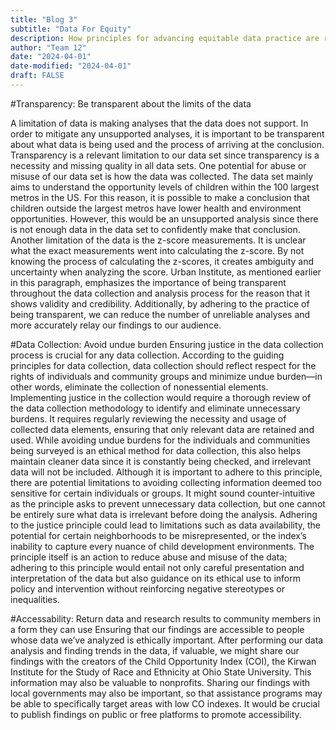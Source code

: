 ```yaml
---
title: "Blog 3"
subtitle: "Data For Equity"
description: How principles for advancing equitable data practice are relevant to our data
author: "Team 12"
date: "2024-04-01"
date-modified: "2024-04-01"
draft: FALSE
---
```

#Transparency: Be transparent about the limits of the data

A limitation of data is making analyses that the data does not support. In order to mitigate any unsupported analyses, it is important to be transparent about what data is being used and the process of arriving at the conclusion. Transparency is a relevant limitation to our data set since transparency is a necessity and missing quality in all data sets. One potential for abuse or misuse of our data set is how the data was collected. The data set mainly aims to understand the opportunity levels of children within the 100 largest metros in the US. For this reason, it is possible to make a conclusion that children outside the largest metros have lower health and environment opportunities. However, this would be an unsupported analysis since there is not enough data in the data set to confidently make that conclusion. Another limitation of the data is the z-score measurements. It is unclear what the exact measurements went into calculating the z-score. By not knowing the process of calculating the z-scores, it creates ambiguity and uncertainty when analyzing the score. Urban Institute, as mentioned earlier in this paragraph, emphasizes the importance of being transparent throughout the data collection and analysis process for the reason that it shows validity and credibility. Additionally, by adhering to the practice of being transparent, we can reduce the number of unreliable analyses and more accurately relay our findings to our audience.

#Data Collection: Avoid undue burden
Ensuring justice in the data collection process is crucial for any data collection. According to the guiding principles for data collection, data collection should reflect respect for the rights of individuals and community groups and minimize undue burden—in other words, eliminate the collection of nonessential elements. Implementing justice in the collection would require a thorough review of the data collection methodology to identify and eliminate unnecessary burdens. It requires regularly reviewing the necessity and usage of collected data elements, ensuring that only relevant data are retained and used. While avoiding undue burdens for the individuals and communities being surveyed is an ethical method for data collection, this also helps maintain cleaner data since it is constantly being checked, and irrelevant data will not be included. Although it is important to adhere to this principle, there are potential limitations to avoiding collecting information deemed too sensitive for certain individuals or groups. It might sound counter-intuitive as the principle asks to prevent unnecessary data collection, but one cannot be entirely sure what data is irrelevant before doing the analysis. Adhering to the justice principle could lead to limitations such as data availability, the potential for certain neighborhoods to be misrepresented, or the index's inability to capture every nuance of child development environments. The principle itself is an action to reduce abuse and misuse of the data; adhering to this principle would entail not only careful presentation and interpretation of the data but also guidance on its ethical use to inform policy and intervention without reinforcing negative stereotypes or inequalities.

#Accessability: Return data and research results to community members in a form they can use
Ensuring that our findings are accessible to people whose data we’ve analyzed is ethically important. After performing our data analysis and finding trends in the data, if valuable, we might share our findings with the creators of the Child Opportunity Index (COI), the Kirwan Institute for the Study of Race and Ethnicity at Ohio State University. This information may also be valuable to nonprofits. Sharing our findings with local governments may also be important, so that assistance programs may be able to specifically target areas with low CO indexes. It would be crucial to publish findings on public or free platforms to promote accessibility.
